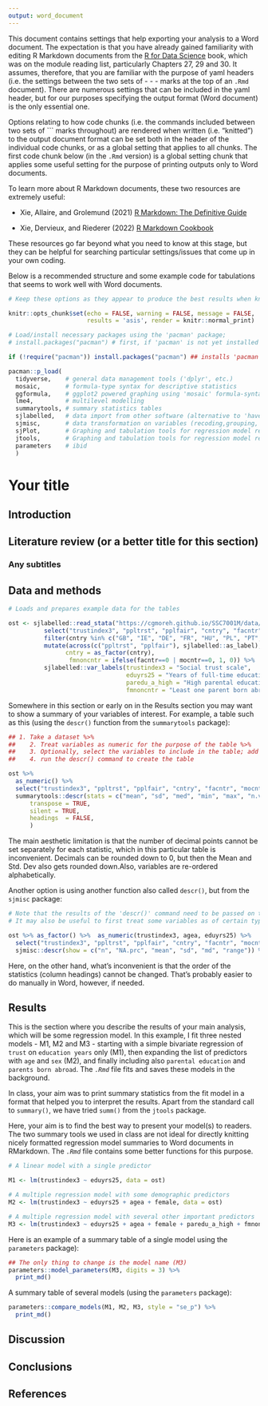 ```yaml
---
output: word_document  
---
```


This document contains settings that help exporting your analysis to a Word document. The expectation is that you have already gained familiarity with editing R Markdown documents from the [R for Data Science](https://r4ds.had.co.nz/r-markdown.html) book, which was on the module reading list, particularly Chapters 27, 29 and 30. It assumes, therefore, that you are familiar with the purpose of yaml headers (i.e. the settings between the two sets of - - - marks at the top of an `.Rmd` document). There are numerous settings that can be included in the yaml header, but for our purposes specifying the output format (Word document) is the only essential one.

Options relating to how code chunks (i.e. the commands included between two sets of \`\`\` marks throughout) are rendered when written (i.e. "knitted") to the output document format can be set both in the header of the individual code chunks, or as a global setting that applies to all chunks. The first code chunk below (in the `.Rmd` version) is a global setting chunk that applies some useful setting for the purpose of printing outputs only to Word documents.

To learn more about R Markdown documents, these two resources are extremely useful: 

  * Xie, Allaire, and Grolemund (2021) [R Markdown: The Definitive Guide](https://bookdown.org/yihui/rmarkdown/) 
  
  * Xie, Dervieux, and Riederer (2022) [R Markdown Cookbook](https://bookdown.org/yihui/rmarkdown-cookbook/)

These resources go far beyond what you need to know at this stage, but they can be helpful for searching particular settings/issues that come up in your own coding.

Below is a recommended structure and some example code for tabulations that seems to work well with Word documents.

```r
# Keep these options as they appear to produce the best results when kniting to Word documents

knitr::opts_chunk$set(echo = FALSE, warning = FALSE, message = FALSE, 
                      results = 'asis', render = knitr::normal_print)
```

```r

# Load/install necessary packages using the 'pacman' package;
# install.packages("pacman") # first, if 'pacman' is not yet installed

if (!require("pacman")) install.packages("pacman") ## installs 'pacman' if not yet installed

pacman::p_load(
  tidyverse,    # general data management tools ('dplyr', etc.)
  mosaic,       # formula-type syntax for descriptive statistics
  ggformula,    # ggplot2 powered graphing using 'mosaic' formula-syntax
  lme4,         # multilevel modelling
  summarytools, # summary statistics tables
  sjlabelled,   # data import from other software (alternative to 'haven') and labels management
  sjmisc,       # data transformation on variables (recoding,grouping, missing values, etc)
  sjPlot,       # Graphing and tabulation tools for regression model results
  jtools,       # Graphing and tabulation tools for regression model results
  parameters    # ibid
  )
```

# Your title

## Introduction

## Literature review (or a better title for this section)

### Any subtitles

## Data and methods

```r
# Loads and prepares example data for the tables

ost <- sjlabelled::read_stata("https://cgmoreh.github.io/SSC7001M/data/osterman.dta") %>%
          select("trustindex3", "ppltrst", "pplfair", "cntry", "facntr", "mocntr", "female", "agea", "eduyrs25", "paredu_a_high") %>%
          filter(cntry %in% c("GB", "IE", "DE", "FR", "HU", "PL", "PT", "ES")) %>%  
          mutate(across(c("ppltrst", "pplfair"), sjlabelled::as_label),
                cntry = as_factor(cntry),
                 fmnoncntr = ifelse(facntr==0 | mocntr==0, 1, 0)) %>%
          sjlabelled::var_labels(trustindex3 = "Social trust scale",
                                 eduyrs25 = "Years of full-time education",
                                 paredu_a_high = "High parental education",
                                 fmnoncntr = "Least one parent born abroad")
```


Somewhere in this section or early on in the Results section you may want to show a summary of your variables of interest. For example, a table such as this (using the `descr()` function from the `summarytools` package):


```r
## 1. Take a dataset %>%  
##    2. Treat variables as numeric for the purpose of the table %>% 
##    3. Optionally, select the variables to include in the table; add variable names inside the (), using quotation marks and separated by commas %>% 
##    4. run the descr() command to create the table

ost %>% 
  as_numeric() %>%
  select("trustindex3", "ppltrst", "pplfair", "cntry", "facntr", "mocntr", "female", "agea", "eduyrs25", "paredu_a_high") %>%  
  summarytools::descr(stats = c("mean", "sd", "med", "min", "max", "n.valid"),
      transpose = TRUE,
      silent = TRUE,
      headings  = FALSE,
      )
```

The main aesthetic limitation is that the number of decimal points cannot be set separately for each statistic, which in this particular table is inconvenient. Decimals can be rounded down to 0, but then the Mean and Std. Dev also gets rounded down.Also, variables are re-ordered alphabetically.

Another option is using another function also called `descr()`, but from the `sjmisc` package:

```r
# Note that the results of the 'descr()' command need to be passed on to 'print_md()' for it to look good in Word
# It may also be useful to first treat some variables as of certain types (e.g. as_factor(), as_numeric() as below)

ost %>% as_factor() %>%  as_numeric(trustindex3, agea, eduyrs25) %>% 
  select("trustindex3", "ppltrst", "pplfair", "cntry", "facntr", "mocntr", "female", "agea", "eduyrs25", "paredu_a_high") %>%  
  sjmisc::descr(show = c("n", "NA.prc", "mean", "sd", "md", "range")) %>% print_md()
```

Here, on the other hand, what's inconvenient is that the order of the statistics (column headings) cannot be changed. That's probably easier to do manually in Word, however, if needed.

## Results

This is the section where you describe the results of your main analysis, which will be some regression model. In this example, I fit three nested models - M1, M2 and M3 - starting with a simple bivariate regression of `trust` on `education years` only (M1), then expanding the list of predictors with `age` and `sex` (M2), and finally including also `parental education` and `parents born abroad`. The *`.Rmd`* file fits and saves these models in the background. 

In class, your aim was to print summary statistics from the fit model in a format that helped you to interpret the results. Apart from the standard call to `summary()`, we have tried `summ()` from the `jtools` package.

Here, your aim is to find the best way to present your model(s) to readers. The two summary tools we used in class are not ideal for directly knitting nicely formatted regression model summaries to Word documents in RMarkdown. The *`.Rmd`* file contains some better functions for this purpose.

```r
# A linear model with a single predictor

M1 <- lm(trustindex3 ~ eduyrs25, data = ost)
```

```r
# A multiple regression model with some demographic predictors
M2 <- lm(trustindex3 ~ eduyrs25 + agea + female, data = ost)
```

```r
# A multiple regression model with several other important predictors
M3 <- lm(trustindex3 ~ eduyrs25 + agea + female + paredu_a_high + fmnoncntr, data = ost)
```

Here is an example of a summary table of a single model using the `parameters` package):

```r
## The only thing to change is the model name (M3)
parameters::model_parameters(M3, digits = 3) %>% 
  print_md()
```


A summary table of several models (using the `parameters` package):

```r
parameters::compare_models(M1, M2, M3, style = "se_p") %>%
  print_md()
```

## Discussion

## Conclusions

## References
